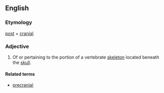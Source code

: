 ==English==
===Etymology===

[[post]] + [[cranial]]

===Adjective===
{{en-adj|-}}

# {{anatomy}} Of or pertaining to the portion of a vertebrate [[skeleton]] located beneath the [[skull]].

====Related terms====
*[[precranial]]